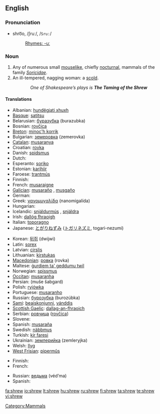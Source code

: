 ==English==

===Pronunciation===
* shro͞o, /ʃruː/, /<tt>Sru:</tt>/
*: [[Rhymes:English:-uː|Rhymes: -uː]]

===Noun===
{{en-noun}}

# Any of numerous small [[mouselike]], chiefly [[nocturnal]], mammals of the family ''[[Soricidae]]''.
# An ill-tempered, nagging woman: a [[scold]].
:: ''One of Shakespeare’s plays is '''The Taming of the Shrew'''''

====Translations====
{{trans-top|animal}}
* Albanian: [[hundëgjati xhuxh]] {{g|Albanian}}
* [[Basque]]: [[satitsu]]
* Belarusian: [[буразубка]] (burazubka) {{f}}
* Bosnian: [[rovčica]] {{f}}
* [[Breton]]: [[minoc'h korrik]]
* Bulgarian: [[земеровка]] (zemerovka) {{f}}
* [[Catalan]]: [[musaranya]] {{f}}
* Croatian: [[rovka]] {{f}}
* Danish: [[spidsmus]] {{c}}
* Dutch: {{t+|nl|spitsmuis|f}}
* Esperanto: [[soriko]]
* Estonian: [[karihiir]]
* Faroese: [[trantmús]] {{f}}
* Finnish: {{t-|fi|päästäinen}}
* French: [[musaraigne]] {{f}}
* [[Galician]]: [[musaraño]] {{m}}, [[musgaño]] {{m}}
* German: {{t-|de|Spitzmaus|f}}
* Greek: [[νανομυγαλίδα]] (nanomigalída) {{f}}
* Hungarian: {{t+|hu|cickány}}
* Icelandic: [[snjáldurmús]] {{f}}, [[snjáldra]] {{f}}
* Irish: [[dallóg fhraoigh]] {{f}}
* Italian: [[toporagno]] {{m}}
* Japanese: [[とがりねずみ]] ([[トガリネズミ]], togari-nezumi)
{{trans-mid}}
* Korean: [[뒤쥐]] (dwijwi)
* Latin: [[sorex]] {{m}}
* Latvian: [[cirslis]] {{g|Latvian}}
* Lithuanian: [[kirstukas]] {{g|Lithuanian}}
* [[Macedonian]]: [[ровка]] (rovka) {{f}}
* Maltese: [[ġurdiem ta' geddumu twil]] {{m}}
* Norwegian: [[spissmus]] {{c}}
* [[Occitan]]: [[musaranha]] {{f}}
* Persian: {{fa-Arab|[[موش شبگرد]]}} (muše šabgard)
* Polish: [[ryjówka]] {{f}}
* Portuguese: [[musaranho]] {{m}}
* Russian: [[бурозубка]] (burozúbka) {{f}}
* [[Sami]]: [[beaiskonjunni]], [[vánddis]]
* [[Scottish Gaelic]]: [[dallag-an-fhraoich]] {{f}}
* Serbian: [[ровчица]] ([[rovčica]]) {{f}}
* Slovene: {{t+|sl|rovka|f}}
* Spanish: [[musaraña]] {{f}}
* Swedish: [[näbbmus]] {{c}}
* Turkish: [[kir faresi]]
* Ukrainian: [[землерийка]] (zemleryjka) {{f}}
* Welsh: [[llyg]] {{f}}
* [[West Frisian]]: [[pipermûs]] {{f}}
{{trans-bottom}}

{{trans-top|woman}}
* Finnish: {{t|fi|äkäpussi}}
* French: {{t+|fr|furie|f}}
{{trans-mid}}
* Russian: [[ведьма]] (véd’ma) {{f}}
* Spanish: {{t+|es|bruja|f}}
{{trans-bottom}}

[[Category:Mammals]]

[[fa:shrew]]
[[io:shrew]]
[[lt:shrew]]
[[hu:shrew]]
[[ru:shrew]]
[[fi:shrew]]
[[ta:shrew]]
[[te:shrew]]
[[vi:shrew]]